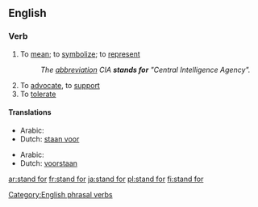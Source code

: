 ==English==

===Verb===
{{infl|en|verb|inf=to [[stand]] [[for]]}}

# {{idiom}} To [[mean]]; to [[symbolize]]; to [[represent]]
#: ''The [[abbreviation]] CIA '''stands for''' "Central Intelligence Agency".''
# To [[advocate]], to [[support]]
# To [[tolerate]]

====Translations====

{{trans-top|to mean, symbolize or represent}}
* Arabic: {{Arab|[[إستند]]}} {{IPAchar|(istánada)}}
* Dutch: [[staan voor]]
{{trans-mid}}
{{trans-bottom}}

{{trans-top|to advocate or support}}
* Arabic: {{Arab|[[ساند]]}} {{IPAchar|(sânada)}}
* Dutch: [[voorstaan]]
{{trans-mid}}
{{trans-bottom}}

[[Category:English phrasal verbs]]

[[ar:stand for]]
[[fr:stand for]]
[[ja:stand for]]
[[pl:stand for]]
[[fi:stand for]]